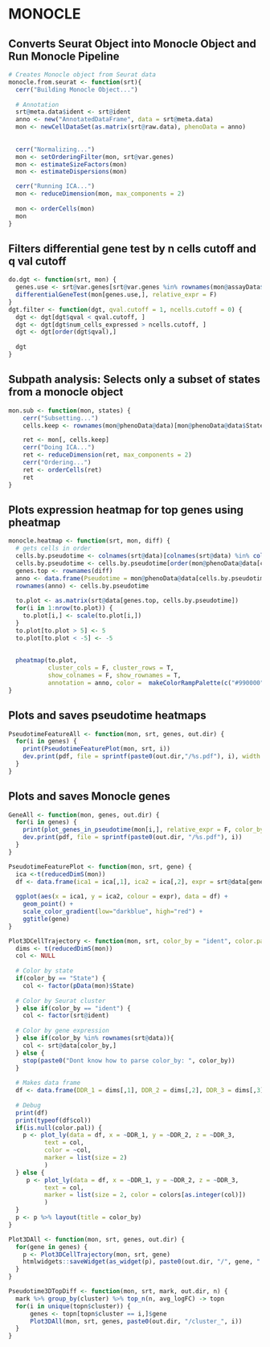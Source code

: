 
#################################################################################################
# MONOCLE
#################################################################################################

## Converts Seurat Object into Monocle Object and Run Monocle Pipeline
```r
# Creates Monocle object from Seurat data
monocle.from.seurat <- function(srt){
  cerr("Building Monocle Object...")
  
  # Annotation
  srt@meta.data$ident <- srt@ident
  anno <- new("AnnotatedDataFrame", data = srt@meta.data)
  mon <- newCellDataSet(as.matrix(srt@raw.data), phenoData = anno)
  
  
  cerr("Normalizing...")
  mon <- setOrderingFilter(mon, srt@var.genes)
  mon <- estimateSizeFactors(mon)
  mon <- estimateDispersions(mon)

  cerr("Running ICA...")
  mon <- reduceDimension(mon, max_components = 2)
  
  mon <- orderCells(mon)
  mon
}
```

## Filters differential gene test by n cells cutoff and q val cutoff
```r
do.dgt <- function(srt, mon) {
  genes.use <- srt@var.genes[srt@var.genes %in% rownames(mon@assayData$exprs)]
  differentialGeneTest(mon[genes.use,], relative_expr = F)
}
dgt.filter <- function(dgt, qval.cutoff = 1, ncells.cutoff = 0) {
  dgt <- dgt[dgt$qval < qval.cutoff, ]
  dgt <- dgt[dgt$num_cells_expressed > ncells.cutoff, ]
  dgt <- dgt[order(dgt$qval),]
  
  dgt
}
```

## Subpath analysis: Selects only a subset of states from a monocle object
```r
mon.sub <- function(mon, states) {
    cerr("Subsetting...")
    cells.keep <- rownames(mon@phenoData@data)[mon@phenoData@data$State %in% states]

    ret <- mon[, cells.keep]
    cerr("Doing ICA...")
    ret <- reduceDimension(ret, max_components = 2)
    cerr("Ordering...")
    ret <- orderCells(ret)
    ret
}
```

## Plots expression heatmap for top genes using pheatmap
```r
monocle.heatmap <- function(srt, mon, diff) {
  # gets cells in order
  cells.by.pseudotime <- colnames(srt@data)[colnames(srt@data) %in% colnames(mon@assayData$exprs)]
  cells.by.pseudotime <- cells.by.pseudotime[order(mon@phenoData@data[cells.by.pseudotime,"Pseudotime"])]
  genes.top <- rownames(diff)
  anno <- data.frame(Pseudotime = mon@phenoData@data[cells.by.pseudotime, "Pseudotime"])
  rownames(anno) <- cells.by.pseudotime
  
  to.plot <- as.matrix(srt@data[genes.top, cells.by.pseudotime])
  for(i in 1:nrow(to.plot)) {
    to.plot[i,] <- scale(to.plot[i,])
  }
  to.plot[to.plot > 5] <- 5
  to.plot[to.plot < -5] <- -5
  
  
  pheatmap(to.plot, 
           cluster_cols = F, cluster_rows = T, 
           show_colnames = F, show_rownames = T, 
           annotation = anno, color =  makeColorRampPalette(c("#990000", "#CCCCCC", "#2a5e8c"), .5, 100))
}
```

## Plots and saves pseudotime heatmaps
```r
PseudotimeFeatureAll <- function(mon, srt, genes, out.dir) {
  for(i in genes) {
    print(PseudotimeFeaturePlot(mon, srt, i))
    dev.print(pdf, file = sprintf(paste0(out.dir,"/%s.pdf"), i), width = 16, height = 9)
  }
}
```

## Plots and saves Monocle genes
```r
GeneAll <- function(mon, genes, out.dir) {
  for(i in genes) {
    print(plot_genes_in_pseudotime(mon[i,], relative_expr = F, color_by="tree.ident"))
    dev.print(pdf, file = sprintf(paste0(out.dir, "/%s.pdf"), i))
  }
}

```


```r
PseudotimeFeaturePlot <- function(mon, srt, gene) {
  ica <-t(reducedDimS(mon))
  df <- data.frame(ica1 = ica[,1], ica2 = ica[,2], expr = srt@data[gene, rownames(ica)])
  
  ggplot(aes(x = ica1, y = ica2, colour = expr), data = df) + 
    geom_point() + 
    scale_color_gradient(low="darkblue", high="red") +
    ggtitle(gene)
}
```


```r
Plot3DCellTrajectory <- function(mon, srt, color_by = "ident", color.pal = NULL) {
  dims <- t(reducedDimS(mon))
  col <- NULL
  
  # Color by state
  if(color_by == "State") {
    col <- factor(pData(mon)$State)
    
  # Color by Seurat cluster
  } else if(color_by == "ident") {
    col <- factor(srt@ident)
  
  # Color by gene expression
  } else if(color_by %in% rownames(srt@data)){
    col <- srt@data[color_by,]
  } else {
    stop(paste0("Dont know how to parse color_by: ", color_by))
  }
  
  # Makes data frame
  df <- data.frame(DDR_1 = dims[,1], DDR_2 = dims[,2], DDR_3 = dims[,3], col = col)
  
  # Debug
  print(df)
  print(typeof(df$col))
  if(is.null(color.pal)) {
    p <- plot_ly(data = df, x = ~DDR_1, y = ~DDR_2, z = ~DDR_3, 
          text = col, 
          color = ~col,
          marker = list(size = 2)
          )
  } else {
     p <- plot_ly(data = df, x = ~DDR_1, y = ~DDR_2, z = ~DDR_3, 
          text = col, 
          marker = list(size = 2, color = colors[as.integer(col)])
          )
  }
  p <- p %>% layout(title = color_by)
}
```

```r
Plot3DAll <- function(mon, srt, genes, out.dir) {
  for(gene in genes) {
    p <- Plot3DCellTrajectory(mon, srt, gene)
    htmlwidgets::saveWidget(as_widget(p), paste0(out.dir, "/", gene, ".html"))
  }
}
```


```r
Pseudotime3DTopDiff <- function(mon, srt, mark, out.dir, n) {
  mark %>% group_by(cluster) %>% top_n(n, avg_logFC) -> topn
  for(i in unique(topn$cluster)) {
      genes <- topn[topn$cluster == i,]$gene
      Plot3DAll(mon, srt, genes, paste0(out.dir, "/cluster_", i))
  }
}
```






